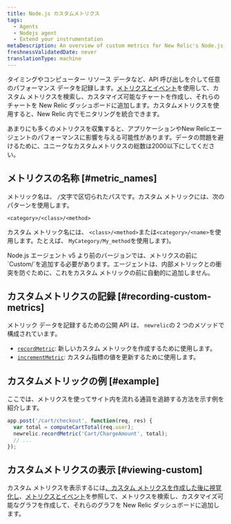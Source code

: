 ```yaml
---
title: Node.js カスタムメトリクス
tags:
  - Agents
  - Nodejs agent
  - Extend your instrumentation
metaDescription: An overview of custom metrics for New Relic's Node.js agent and how to implement them for your application.
freshnessValidatedDate: never
translationType: machine
---
```


タイミングやコンピューター リソース データなど、API 呼び出しを介して任意のパフォーマンス データを記録します。[メトリクスとイベント](/docs/query-your-data/explore-query-data/data-explorer/introduction-data-explorer)を使用して、カスタム メトリクスを検索し、カスタマイズ可能なチャートを作成し、それらのチャートを New Relic ダッシュボードに追加します。カスタムメトリクスを使用すると、New Relic 内でモニタリングを統合できます。

<Callout variant="caution">
  あまりにも多くのメトリクスを収集すると、アプリケーションやNew Relicエージェントのパフォーマンスに影響を与える可能性があります。データの問題を避けるために、ユニークなカスタムメトリクスの総数は2000以下にしてください。
</Callout>

## メトリクスの名称 [#metric_names]

メトリック名は、 `/`文字で区切られたパスです。カスタム メトリックには、次のパターンを使用します。

```
<category>/<class>/<method>
```

カスタム メトリック名には、 `<class>/<method>`または`<category>/<name>`を使用します。たとえば、 `MyCategory/My_method`を使用します)。

<Callout variant="important">
  Node.js エージェント v5 より前のバージョンでは、メトリクスの前に`Custom/`を追加する必要があります。エージェントは、内部メトリックとの衝突を防ぐために、これをカスタム メトリックの前に自動的に追加しません。
</Callout>

## カスタムメトリクスの記録 [#recording-custom-metrics]

メトリック データを記録するための公開 API は、 `newrelic`の 2 つのメソッドで構成されています。

* [`recordMetric`](/docs/apm/agents/nodejs-agent/api-guides/nodejs-agent-api/#record_metric): 新しいカスタム メトリックを作成するために使用します。
* [`incrementMetric`](/docs/apm/agents/nodejs-agent/api-guides/nodejs-agent-api/#increment_metric): カスタム指標の値を更新するために使用します。

## カスタムメトリックの例 [#example]

ここでは、メトリクスを使ってサイト内を流れる通貨を追跡する方法を示す例を紹介します。

```js
app.post('/cart/checkout', function(req, res) {
  var total = computeCartTotal(req.user);
  newrelic.recordMetric('Cart/ChargeAmount', total);
  // ...
});
```

## カスタムメトリクスの表示 [#viewing-custom]

カスタム メトリクスを表示するには[、カスタム メトリクスを作成した後に視覚化し](/docs/query-your-data/explore-query-data/data-explorer/introduction-data-explorer#visualize-metric)、[メトリクスとイベント](/docs/query-your-data/explore-query-data/data-explorer/introduction-data-explorer)を参照して、メトリクスを検索し、カスタマイズ可能なグラフを作成して、それらのグラフを New Relic ダッシュボードに追加します。